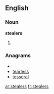 ==English==

===Noun===
'''stealers'''

# {{plural of|[[stealer]]}}

===Anagrams===
* {{alphagram|aeelrsst}}
* [[tearless#English|tearless]]
* [[tesseral#English|tesseral]]

[[ar:stealers]]
[[fr:stealers]]